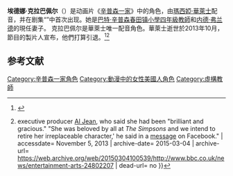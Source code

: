 {{noteTA
|G1=Simpsons
}}
{{Simpsons character
|name=埃德娜·克拉巴佩尔
|image=<!-- 檔案不存在 [[Image:Edna_Krabappel.png|222px]] ，可從英文維基百科取得 -->
|gender=[[女性|女性]]
|job=春田镇小學四年級教師
|hair=亮棕色
|relatives='''前丈夫：'''克拉巴佩尔先生<br>'''丈夫：'''[[内德·弗兰德|内德·弗兰德]]<br>'''繼子：'''羅德和托德
|appearance= “{{tsl|en|Bart the Genius|Bart the Genius}}”
|voiceactor=[[瑪西婭·華萊士|瑪西婭·華萊士]]
}}

'''埃德娜·克拉巴佩尔'''（{{lang-en|'''Edna Krabappel'''}}）是动画片《[[辛普森一家|辛普森一家]]》中的角色，由[[瑪西婭·華萊士|瑪西婭·華萊士]]配音，并在剧集“{{tsl|en|Bart the Genius|Bart the Genius}}”中首次出现。她是[[巴特·辛普森|巴特·辛普森]][[春田镇小學|春田镇小學]][[四年級|四年級]][[教師|教師]]和[[内德·弗兰德|内德·弗兰德]]的現任妻子。 克拉巴佩尔是華萊士唯一配音角色。華萊士逝世於2013年10月，節目的製片人宣布，他們打算引退。<ref name="WallaceDeathEW">{{cite web|url=http://insidetv.ew.com/2013/10/26/marcia-wallace-actress-from-the-simpsons-and-the-bob-newhart-show-dies-at-70/|title=Marcia Wallace, actress from 'The Simpsons' and 'The Bob Newhart Show', dies at 70|publisher=Entertainment Weekly|date=October 26, 2013|accessdate=October 26, 2013|archive-date=2015-01-15|archive-url=https://web.archive.org/web/20150115051038/http://insidetv.ew.com/2013/10/26/marcia-wallace-actress-from-the-simpsons-and-the-bob-newhart-show-dies-at-70/|dead-url=yes}}</ref><ref name="bbcwallace">{{cite web | url= http://www.bbc.co.uk/news/entertainment-arts-24802207 | title= The Simpsons pays tribute to late actress Marcia Wallace | date= November 4, 2013 | publisher= [[BBC_News|BBC News]] | quote= Sunday's edition of ''The Simpsons'' was preceded on the Fox channel in the US by a re-run of 2011 episode [[The_Ned-liest_Catch|The Ned-liest Catch]]. Wallace appeared in 178 episodes in all, voicing grumpy fourth-grade teacher Edna in all but three of them. The actress's death was confirmed on 26 October by ''The Simpsons''{{'}} executive producer [[Al_Jean|Al Jean]], who said she had been "brilliant and gracious." "She was beloved by all at ''The Simpsons'' and we intend to retire her irreplaceable character,' he said in a [http://www.facebook.com/TheSimpsons/posts/10151751306093697 message] on Facebook." | accessdate= November 5, 2013 | archive-date= 2015-03-04 | archive-url= https://web.archive.org/web/20150304100539/http://www.bbc.co.uk/news/entertainment-arts-24802207 | dead-url= no }}</ref>

== 参考文献 ==
{{reflist}}

{{Simpsons characters}}

{{Simpsons-stub}}

[[Category:辛普森一家角色|Category:辛普森一家角色]]
[[Category:動漫中的女性美國人角色|Category:動漫中的女性美國人角色]]
[[Category:虛構教師|Category:虛構教師]]